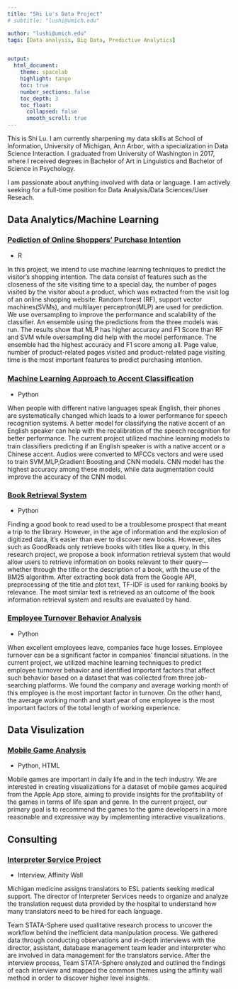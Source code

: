 ```yaml
---
title: "Shi Lu's Data Project"
# subtitle: "lushi@umich.edu"

author: "lushi@umich.edu"
tags: [Data analysis, Big Data, Predictive Analytics] 


output:
  html_document:
    theme: spacelab
    highlight: tango
    toc: true
    number_sections: false
    toc_depth: 3
    toc_float:
      collapsed: false
      smooth_scroll: true
---
```

This is Shi Lu.
I am currently sharpening my data skills at School of Information, University of Michigan, Ann Arbor, with a specialization in Data Science Interaction. I graduated from University of Washington in 2017, where I received degrees in Bachelor of Art in Linguistics and Bachelor of Science in Psychology. 

I am passionate about anything involved with data or language.
I am actively seeking for a full-time position for Data Analysis/Data Sciences/User Reseach.

## Data Analytics/Machine Learning

### [Pediction of Online Shoppers' Purchase Intention](650_HS/650HS.html)

* R 

In this project, we intend to use machine learning techniques to predict the visitor’s shopping intention. The data consist of features such as the closeness of the site visiting time to a special day, the number of pages visited by the visitor about a product, which was extracted from the visit log of an online shopping website. Random forest (RF), support vector machines(SVMs), and multilayer perceptron(MLP) are used for prediction. We use oversampling to improve the performance and scalability of the classifier. An ensemble using the predictions from the three models was run. The results show that MLP has higher accuracy and F1 Score than RF and SVM while oversampling did help with the model performance. The ensemble had the highest accuracy and F1 score among all. Page value, number of product-related pages visited and product-related page visiting time is the most important features to predict purchasing intention.

### [Machine Learning Approach to Accent Classiﬁcation](671/671SI.html)

* Python

When people with different native languages speak English, their phones are systematically changed which leads to a lower performance for speech recognition systems. A better model for classifying the native accent of an English speaker can help with the recalibration of the speech recognition for better performance. The current project utilized machine learning models to train classiﬁers predicting if an English speaker is with a native accent or a Chinese accent. Audios were converted to MFCCs vectors and were used to train SVM,MLP,Gradient Boosting,and CNN models. CNN model has the highest accuracy among these models, while data augmentation could improve the accuracy of the CNN model.

### [Book Retrieval System](650_SI/650SI.html)

* Python

Finding a good book to read used to be a troublesome prospect that meant a trip to the library. However, in the age of information and the explosion of digitized data, it's easier than ever to discover new books. However, sites such as GoodReads only retrieve books with titles like a query. In this research project, we propose a book information retrieval system that would allow users to retrieve information on books relevant to their query—whether through the title or the description of a book, with the use of the BM25 algorithm. After extracting book data from the Google API, preprocessing of the title and plot text, TF-IDF is used for ranking books by relevance. The most similar text is retrieved as an outcome of the book information retrieval system and results are evaluated by hand.

### [Employee Turnover Behavior Analysis](670/670SI.html)

* Python

When excellent employees leave, companies face huge losses. Employee turnover can be a significant factor in companies’ financial situations. In the current project, we utilized machine learning techniques to predict employee turnover behavior and identified important factors that affect such behavior based on a dataset that was collected from three job-searching platforms. We found the company and average working month of this employee is the most important factor in turnover. On the other hand, the average working month and start year of one employee is the most important factors of the total length of working experience.

## Data Visulization

### [Mobile Game Analysis](649/649.html)

* Python, HTML

Mobile games are important in daily life and in the tech industry. We are interested in creating visualizations for a dataset of mobile games acquired from the Apple App store, aiming to provide insights for the profitability of the games in terms of life span and genre. In the current project, our primary goal is to recommend the games to the game developers in a more reasonable and expressive way by implementing interactive visualizations. 
 
## Consulting 

### [Interpreter Service Project](501/501.html)

* Interview, Affinity Wall

Michigan medicine assigns translators to ESL patients seeking medical support. The director of Interpreter Services needs to organize and analyze the translation request data provided by the hospital to understand how many translators need to be hired for each language.

Team STATA-Sphere used qualitative research process to uncover the workflow behind the inefficient data manipulation process. We gathered data through conducting observations and in-depth interviews with the director, assistant, database management team leader and interpreter who are involved in data management for the translators service. After the interview process, Team STATA-Sphere analyzed and outlined the findings of each interview and mapped the common themes using the affinity wall method in order to discover higher level insights.



